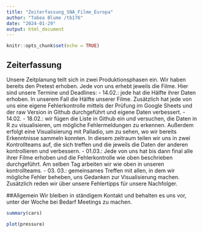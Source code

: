 ---
title: "Zeiterfassung_SNA_Filme_Europa"
author: "Tabea Blume /tb176"
date: "2024-01-29"
output: html_document
---

```{r setup, include=FALSE}
knitr::opts_chunk$set(echo = TRUE)
```

## Zeiterfassung
Unsere Zeitplanung teilt sich in zwei Produktionsphasen ein. Wir haben bereits den Pretest erhoben.
Jede von uns erhebt jeweils die Filme.
Hier sind unsere Termine und Deadlines:
- 14.02.: jede hat die Hälfte ihrer Daten erhoben. In unserem Fall die Hälfte unserer Filme. Zusätzlich hat jede von uns eine eigene Fehlerkontrolle mittels der Prüfung im Google Sheets und der raw Version in Github durchgeführt und eigene Daten verbessert.
- 14.02. - 18.02.: wir fügen die Liste in Github ein und versuchen, die Daten in R zu visualisieren, um mögliche Fehlermeldungen zu erkennen. Außerdem erfolgt eine Visualisierung mit Palladio, um zu sehen, wo wir bereits Erkenntnisse sammeln konnten.
In diesem zeitraum teilen wir uns in zwei Kontrollteams auf, die sich treffen und die jeweils die Daten der anderen kontrollieren und verbessern. 
- 01.03.: Jede von uns hat bis dann final alle ihrer Filme erhoben und die Fehlerkontrolle wie oben beschrieben durchgeführt. Am selben Tag arbeiten wir wie oben in unseren kontrollteams. 
- 03. 03.: gemeinsames Treffen mit allen, in dem wir mögliche Fehler beheben, uns Gedanken zur Visualisierung machen. Zusätzlich reden wir über unsere Fehlertipps für unsere Nachfolger. 

##Allgemein
Wir bleiben in ständigem Kontakt und behalten es uns vor, unter der Woche bei Bedarf Meetings zu machen. 




```{r cars}
summary(cars)
```



```{r pressure, echo=FALSE}
plot(pressure)
```


